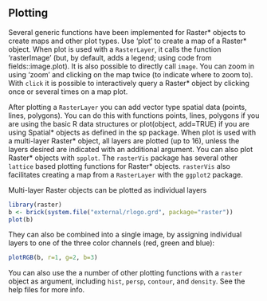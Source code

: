 ## Plotting

Several generic functions have been implemented for Raster* objects to create maps and other plot types. Use 'plot' to create a map of a Raster* object. When plot is used with a `RasterLayer`, it calls the function 'rasterImage' (but, by default, adds a legend; using code from fields::image.plot). It is also possible to directly call `image`. You can zoom in using 'zoom' and clicking on the map twice (to indicate where to zoom to). With `click` it is possible to interactively query a Raster* object by clicking once or several times on a map plot.

After plotting a `RasterLayer` you can add vector type spatial data (points, lines, polygons). You can do this with functions points, lines, polygons if you are using the basic R data structures or plot(object, add=TRUE) if you are using Spatial* objects as defined in the sp package. When plot is used with a multi-layer Raster* object, all layers are plotted (up to 16), unless the layers desired are indicated with an additional argument. You can also plot Raster* objects with `spplot`. The `rasterVis` package has several other `lattice` based plotting functions for Raster* objects. `rasterVis` also facilitates creating a map from a `RasterLayer` with the `ggplot2` package.

Multi-layer Raster objects can be plotted as individual layers
```r
library(raster)
b <- brick(system.file("external/rlogo.grd", package="raster"))
plot(b)
```

They can also be combined into a single image, by assigning individual layers to one of the three color channels (red, green and blue):
```r
plotRGB(b, r=1, g=2, b=3)
```

You can also use the a number of other plotting functions with a `raster` object as argument, including `hist`, `persp`, `contour`, and `density`. See the help files for more info. 

